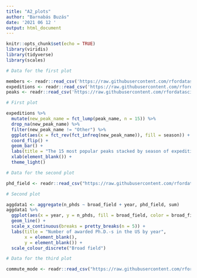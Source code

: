```yaml
---
title: "A2_plots"
author: "Barnabás Buzás"
date: '2021 06 12 '
output: html_document
---
```


```r
knitr::opts_chunk$set(echo = TRUE)
library(viridis)
library(tidyverse)
library(scales)
```

```r
# Data for the first plot

members <- readr::read_csv('https://raw.githubusercontent.com/rfordatascience/tidytuesday/master/data/2020/2020-09-22/members.csv')
expeditions <- readr::read_csv('https://raw.githubusercontent.com/rfordatascience/tidytuesday/master/data/2020/2020-09-22/expeditions.csv')
peaks <- readr::read_csv('https://raw.githubusercontent.com/rfordatascience/tidytuesday/master/data/2020/2020-09-22/peaks.csv')
```

```r
# First plot

expeditions %>%
  mutate(new_peak_name = fct_lump(peak_name, n = 15)) %>%
  drop_na(new_peak_name) %>%
  filter(new_peak_name != "Other") %>%
  ggplot(aes(x = fct_rev(fct_infreq(new_peak_name)), fill = season)) +
  coord_flip() +
  geom_bar() +
  labs(title = "The 15 most popular peaks stacked by season of expedition") +
  xlab(element_blank()) +
  theme_light()
```

```r
# Data for the second plot

phd_field <- readr::read_csv("https://raw.githubusercontent.com/rfordatascience/tidytuesday/master/data/2019/2019-02-19/phd_by_field.csv")
```

```r
# Second plot

aggdata1 <- aggregate(n_phds ~ broad_field + year, phd_field, sum)
aggdata1 %>%
  ggplot(aes(x = year, y = n_phds, fill = broad_field, color = broad_field)) +
  geom_line() +
  scale_x_continuous(breaks = pretty_breaks(n = 5)) +
  labs(title = "Number of awarded Ph.D.-s in the US by year",
       x = element_blank(),
       y = element_blank()) +
  scale_colour_discrete("Broad field")
```

```r
# Data for the third plot

commute_mode <- readr::read_csv("https://raw.githubusercontent.com/rfordatascience/tidytuesday/master/data/2019/2019-11-05/commute.csv")
```

